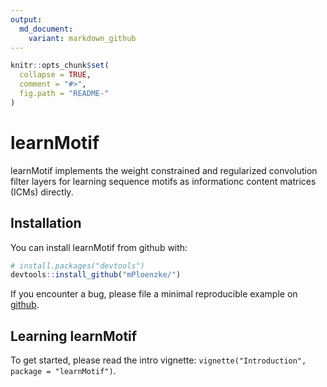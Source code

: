 ```yaml
---
output: 
  md_document:
    variant: markdown_github
---
```


<!-- README.md is generated from README.Rmd. Please edit that file -->

```r
knitr::opts_chunk$set(
  collapse = TRUE,
  comment = "#>",
  fig.path = "README-"
)
```

# learnMotif

learnMotif implements the weight constrained and regularized convolution filter layers for learning sequence motifs as informationc content matrices (ICMs) directly.

## Installation

You can install learnMotif from github with:

```r
# install.packages("devtools")
devtools::install_github("mPloenzke/")
```

If you encounter a bug, please file a minimal reproducible example on [github](https://github.com/mPloenzke/learnMotif/issues). 

## Learning learnMotif

To get started, please read the intro vignette: `vignette("Introduction", package = "learnMotif")`. 


